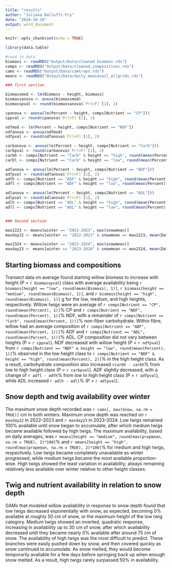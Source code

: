 ```yaml
---
title: "results"
author: "Juliana Balluffi-Fry"
date: "2024-10-28"
output: word_document
---
```


```r
knitr::opts_chunk$set(echo = TRUE)

library(data.table)

#read in data 
biomass <- readRDS("Output/Data/cleaned_biomass.rds")
comps <- readRDS("Output/Data/cleaned_compositions.rds")
cams <- readRDS("Output/Data/camtraps.rds")
means <- readRDS("Output/Data/daily_meanavail_allgrids.rds")

### first section 

biomassmod <- lm(Biomass ~ height, biomass)
biomassanova <- anova(biomassmod)
biomasspval <- round(biomassanova$`Pr(>F)`[1], 2)

cpanova <- anova(lm(Percent ~ height, comps[Nutrient == "CP"]))
cppval <- round(cpanova$`Pr(>F)`[1], 2)

ndfmod <- lm(Percent ~ height, comps[Nutrient == "NDF"])
ndfanova <- anova(ndfmod)
ndfpval <- round(ndfanova$`Pr(>F)`[1], 2)

carbanova <- anova(lm(Percent ~ height, comps[Nutrient == "Carb"]))
carbpval <- round(carbanova$`Pr(>F)`[1], 2)
carbh <- comps[Nutrient == "Carb" & height == "high", round(mean(Percent), 1)]
carbl <- comps[Nutrient == "Carb" & height == "low", round(mean(Percent), 1)]

adfanova <- anova(lm(Percent ~ height, comps[Nutrient == "ADF"]))
adfpval <- round(adfanova$`Pr(>F)`[1], 2)
adfh <- comps[Nutrient == "ADF" & height == "high", round(mean(Percent), 1)]
adfl <- comps[Nutrient == "ADF" & height == "low", round(mean(Percent), 1)]

adlanova <- anova(lm(Percent ~ height, comps[Nutrient == "ADL"]))
adlpval <- round(adlanova$`Pr(>F)`[1], 2)
adlh <- comps[Nutrient == "ADL" & height == "high", round(mean(Percent), 1)]
adll <- comps[Nutrient == "ADL" & height == "low", round(mean(Percent), 1)]


### Second section

max2223 <- means[winter == "2022-2023", max(snowmean)]
maxday22 <- means[winter == "2022-2023" & snowmean == max2223, mean(Date)]

max2324 <- means[winter == "2023-2024", max(snowmean)]
maxday23 <- means[winter == "2023-2024" & snowmean == max2324, mean(Date)]

```

## Starting biomass and compositions

Transect data on average found starting willow biomass to increase with height (P = `r biomasspval`) class with average availability being `r biomass[height == "low", round(mean(Biomass), 1)]`, `r biomass[height == "medium", round(mean(Biomass), 1)]`, and `r biomass[height == "high", round(mean(Biomass), 1)]` g for the low, medium, and high heights, respectively. Willow twigs were an average of `r comps[Nutrient == "CP", round(mean(Percent), 1)]`% CP and `r comps[Nutrient == "NDF", round(mean(Percent), 1)]`% NDF, with a remainder of `r comps[Nutrient == "Carb", round(mean(Percent, 1))]`% non-fiber carbohydrate. Within fibre, willow had an average composition of `r comps[Nutrient == "ADF", round(mean(Percent, 1))]`% ADF and `r comps[Nutrient == "ADL", round(mean(Percent, 1))]`% ADL. CP composition did not vary between heights (P = `r cppval`). NDF decreased with willow height (P = `r ndfpval`) from `r comps[Nutrient == "NDF" & height == "low", round(mean(Percent), 1)]`% observed in the low height class to `r comps[Nutrient == "NDF" & height == "high", round(mean(Percent), 2)]`% in the high height class. As a result, carbohydrate composition also increased `rcarbh - carbh`% from low to high height class (P = `r carbpval`). ADF slightly decreased, with a change of `r adfl - adfh`% from low to high height class (P = `r adfpval`), while ADL increased `r adlh - adll`% (P = `r adlpval`).


## Snow depth and twig availability over winter

The maximum snow depth recorded was `r cams[, max(Snow, na.rm = TRUE)]` cm in both winters. Maximum snow depth was reached on `r maxday22` in 2022-2023 and `r maxday23` in 2023-2024. Low twigs remained 100% available until snow began to accumulate, after which medium twigs became available followed by high twigs. The maximum availability, based on daily averages, was `r means[height == "medium", round(max(propmean, na.rm = TRUE), 2)*100]`% and `r means[height == "high", round(max(propmean, na.rm = TRUE), 2)*100]`% for medium and high twigs, respectively. Low twigs became completely unavailable as winter progressed, while medium twigs became the most available proportion-wise. High twigs showed the least variation in availability, always remaining relatively less available over winter relative to other height classes.


## Twig and nutrient availability in relation to snow depth

GAMs that modeled willow availability in response to snow depth found that low twigs decreased exponentially with snow, as expected, becoming 0% available at roughly 50 cm of snow, or the maximum height of the low twig category. Medium twigs showed an inverted, quadratic response, increasing in availability up to 30 cm of snow, after which availability decreased until they became nearly 0% available after around 75 cm of snow. The availability of high twigs was the most difficult to predict. These branches were easily pushed down by snow, and then covered quickly as snow continued to accumulate. As snow melted, they would become temporarily available for a few days before springing back up when enough snow melted. As a result, high twigs rarely surpassed 50% in availability.